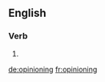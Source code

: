
==English==

===Verb===
{{head|en}}

# {{present participle of|opinion}}

[[de:opinioning]]
[[fr:opinioning]]